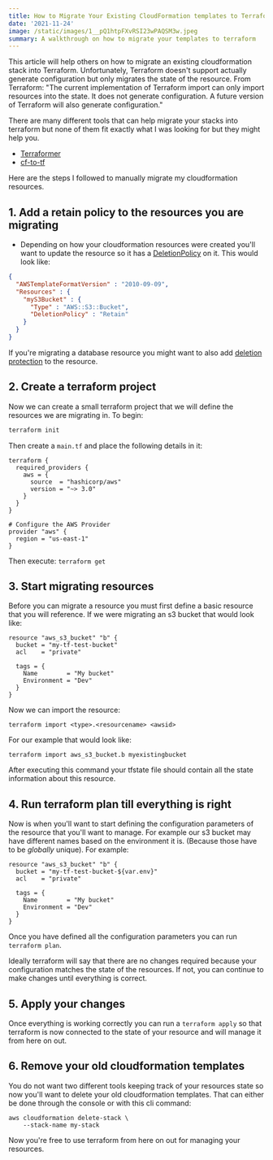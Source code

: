 ```yaml
---
title: How to Migrate Your Existing CloudFormation templates to Terraform
date: '2021-11-24'
image: /static/images/1__pQ1htpFXvRSI23wPAQSM3w.jpeg
summary: A walkthrough on how to migrate your templates to terraform
---
```


This article will help others on how to migrate an existing cloudformation stack into Terraform. Unfortunately, Terraform doesn't support actually generate configuration but only migrates the state of the resource. From Terraform: "The current implementation of Terraform import can only import resources into the state. It does not generate configuration. A future version of Terraform will also generate configuration."

There are many different tools that can help migrate your stacks into terraform but none of them fit exactly what I was looking for but they might help you.

* [Terraformer](https://github.com/GoogleCloudPlatform/terraformer)
* [cf-to-tf](https://github.com/humanmade/cf-to-tf)

Here are the steps I followed to manually migrate my cloudformation resources.

## 1. Add a retain policy to the resources you are migrating

* Depending on how your cloudformation resources were created you'll want to update the resource so it has a [DeletionPolicy](https://docs.aws.amazon.com/AWSCloudFormation/latest/UserGuide/aws-attribute-deletionpolicy.html) on it. This would look like:

```json
{
  "AWSTemplateFormatVersion" : "2010-09-09",
  "Resources" : {
    "myS3Bucket" : {
      "Type" : "AWS::S3::Bucket",
      "DeletionPolicy" : "Retain"
    }
  }
}
```

If you're migrating a database resource you might want to also add [deletion protection](https://docs.aws.amazon.com/AmazonRDS/latest/UserGuide/USER_DeleteInstance.html) to the resource.

## 2. Create a terraform project

Now we can create a small terraform project that we will define the resources we are migrating in. To begin:

```sh
terraform init
```

Then create a ```main.tf``` and place the following details in it:

```hcl
terraform {
  required_providers {
    aws = {
      source  = "hashicorp/aws"
      version = "~> 3.0"
    }
  }
}

# Configure the AWS Provider
provider "aws" {
  region = "us-east-1"
}
```

Then execute: ```terraform get```

## 3. Start migrating resources

Before you can migrate a resource you must first define a basic resource that you will reference. If we were migrating an s3 bucket that would look like:

```hcl
resource "aws_s3_bucket" "b" {
  bucket = "my-tf-test-bucket"
  acl    = "private"

  tags = {
    Name        = "My bucket"
    Environment = "Dev"
  }
}
```

Now we can import the resource:

```shell
terraform import <type>.<resourcename> <awsid>
```

For our example that would look like:

```shell
terraform import aws_s3_bucket.b myexistingbucket
```

After executing this command your tfstate file should contain all the state information about this resource.

## 4. Run terraform plan till everything is right

Now is when you'll want to start defining the configuration parameters of the resource that you'll want to manage. For example our s3 bucket may have different names based on the environment it is. (Because those have to be *globally* unique). For example:

```hcl
resource "aws_s3_bucket" "b" {
  bucket = "my-tf-test-bucket-${var.env}"
  acl    = "private"

  tags = {
    Name        = "My bucket"
    Environment = "Dev"
  }
}
```

Once you have defined all the configuration parameters you can run ```terraform plan```.

Ideally terraform will say that there are no changes required because your configuration matches the state of the resources. If not, you can continue to make changes until everything is correct.

## 5. Apply your changes

Once everything is working correctly you can run a ```terraform apply``` so that terraform is now connected to the state of your resource and will manage it from here on out.

## 6. Remove your old cloudformation templates

You do not want two different tools keeping track of your resources state so now you'll want to delete your old cloudformation templates. That can either be done through the console or with this cli command:

```shell
aws cloudformation delete-stack \
    --stack-name my-stack
```

Now you're free to use terraform from here on out for managing your resources.
